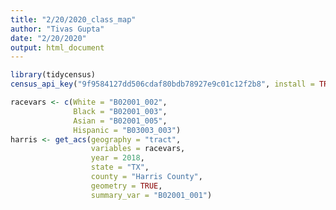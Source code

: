 ```yaml
---
title: "2/20/2020_class_map"
author: "Tivas Gupta"
date: "2/20/2020"
output: html_document
---
```


```r
library(tidycensus)
census_api_key("9f9584127dd506cdaf80bdb78927e9c01c12f2b8", install = TRUE)
```

```r
racevars <- c(White = "B02001_002", 
              Black = "B02001_003", 
              Asian = "B02001_005",
              Hispanic = "B03003_003")
harris <- get_acs(geography = "tract",
                  variables = racevars, 
                  year = 2018,
                  state = "TX",
                  county = "Harris County",
                  geometry = TRUE,
                  summary_var = "B02001_001") 
```

